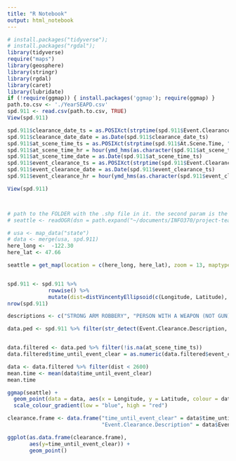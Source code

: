 ```yaml
---
title: "R Notebook"
output: html_notebook
---
```


```r
# install.packages("tidyverse");
# install.packages("rgdal");
library(tidyverse)
require("maps")
library(geosphere)
library(stringr)
library(rgdal)
library(caret)
library(lubridate)
if (!require(ggmap)) { install.packages('ggmap'); require(ggmap) }
path.to.csv <- './YearSEAPD.csv'
spd.911 <- read.csv(path.to.csv, TRUE)
View(spd.911)

spd.911$clearance_date_ts = as.POSIXct(strptime(spd.911$Event.Clearance.Date, "%m/%d/%Y %I:%M:%S %p"))
spd.911$clearance_date_date = as.Date(spd.911$clearance_date_ts)
spd.911$at_scene_time_ts = as.POSIXct(strptime(spd.911$At.Scene.Time, "%m/%d/%Y %I:%M:%S %p"))
spd.911$at_scene_time_hr = hour(ymd_hms(as.character(spd.911$at_scene_time_ts)))
spd.911$at_scene_time_date = as.Date(spd.911$at_scene_time_ts)
spd.911$event_clearance_ts = as.POSIXct(strptime(spd.911$Event.Clearance.Date, "%m/%d/%Y %I:%M:%S %p"))
spd.911$event_clearance_date = as.Date(spd.911$event_clearance_ts)
spd.911$event_clearance_hr = hour(ymd_hms(as.character(spd.911$event_clearance_ts)))

View(spd.911)



# path to the FOLDER with the .shp file in it. the second param is the name of the .shp file
# seattle <- readOGR(dsn = path.expand("~/documents/INFO370/project-teamname-v2/maps-api-test"), layer = "Seattle_City_Limits")

# usa <- map_data("state")
# data <- merge(usa, spd.911)
here_long <-  -122.30
here_lat <- 47.66

seattle = get_map(location = c(here_long, here_lat), zoom = 13, maptype = 'roadmap')



```

```r
spd.911 <- spd.911 %>% 
             rowwise() %>% 
             mutate(dist=distVincentyEllipsoid(c(Longitude, Latitude), c(here_long, here_lat)))              
nrow(spd.911)

descriptions <- c("STRONG ARM ROBBERY", "PERSON WITH A WEAPON (NOT GUN)", "HAZARDS", "HARRASMENT, THREATS", "FIGHT DISTURBANCE", "CRISIS COMPLAINT - GENERAL", "ARMED ROBBERY")

data.ped <- spd.911 %>% filter(str_detect(Event.Clearance.Description, paste(descriptions, collapse="|")))


data.filtered <- data.ped %>% filter(!is.na(at_scene_time_ts))
data.filtered$time_until_event_clear = as.numeric(data.filtered$event_clearance_ts - data.filtered$at_scene_time_ts)

data <- data.filtered %>% filter(dist < 2600)
mean.time <- mean(data$time_until_event_clear)
mean.time

ggmap(seattle) + 
  geom_point(data = data, aes(x = Longitude, y = Latitude, colour = data$time_until_event_clear)) +
  scale_colour_gradient(low = "blue", high = "red")

clearance.frame <- data.frame("time_until_event_clear" = data$time_until_event_clear, 
                              "Event.Clearance.Description" = data$Event.Clearance.Description)

ggplot(as.data.frame(clearance.frame), 
       aes(y=time_until_event_clear)) + 
       geom_point()
            

```

